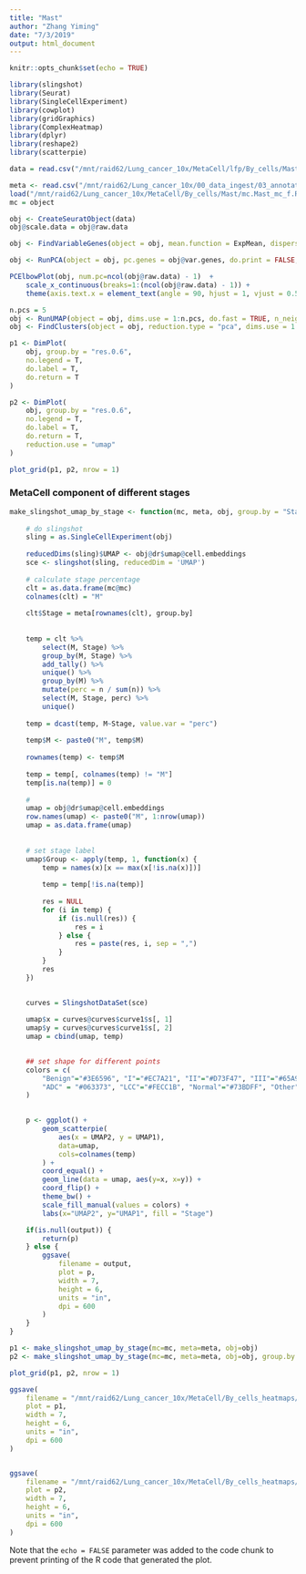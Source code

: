 ```yaml
---
title: "Mast"
author: "Zhang Yiming"
date: "7/3/2019"
output: html_document
---
```


```r
knitr::opts_chunk$set(echo = TRUE)
```


```r
library(slingshot)
library(Seurat)
library(SingleCellExperiment)
library(cowplot)
library(gridGraphics)
library(ComplexHeatmap)
library(dplyr)
library(reshape2)
library(scatterpie)
```


```R
data = read.csv("/mnt/raid62/Lung_cancer_10x/MetaCell/lfp/By_cells/Mast_mc_f.log2_mc_fp.txt", row.names = 1)

meta <- read.csv("/mnt/raid62/Lung_cancer_10x/00_data_ingest/03_annotation_csv/20190506_meta.csv", row.names = 1)
load("/mnt/raid62/Lung_cancer_10x/MetaCell/By_cells/Mast/mc.Mast_mc_f.Rda")
mc = object
```

```r
obj <- CreateSeuratObject(data)
obj@scale.data = obj@raw.data
```

```R
obj <- FindVariableGenes(object = obj, mean.function = ExpMean, dispersion.function = LogVMR, x.low.cutoff = 0.0125, x.high.cutoff = 3, y.cutoff = 0.5)

obj <- RunPCA(object = obj, pc.genes = obj@var.genes, do.print = FALSE, pcs.compute = ncol(obj@raw.data) - 1)
```

```r
PCElbowPlot(obj, num.pc=ncol(obj@raw.data) - 1)  +
    scale_x_continuous(breaks=1:(ncol(obj@raw.data) - 1)) + 
    theme(axis.text.x = element_text(angle = 90, hjust = 1, vjust = 0.5))
```

```R
n.pcs = 5
obj <- RunUMAP(object = obj, dims.use = 1:n.pcs, do.fast = TRUE, n_neighbors = 3)
obj <- FindClusters(object = obj, reduction.type = "pca", dims.use = 1:n.pcs, resolution = 0.6, print.output = 0, save.SNN = FALSE, force.recalc = TRUE, k.param = ncol(obj@raw.data) - 1)
```


```R
p1 <- DimPlot(
    obj, group.by = "res.0.6",
    no.legend = T,
    do.label = T,
    do.return = T
)

p2 <- DimPlot(
    obj, group.by = "res.0.6",
    no.legend = T,
    do.label = T,
    do.return = T,
    reduction.use = "umap"
)

plot_grid(p1, p2, nrow = 1)
```


### MetaCell component of different stages

```r
make_slingshot_umap_by_stage <- function(mc, meta, obj, group.by = "Stage", output=NULL) {
    
    # do slingshot
    sling = as.SingleCellExperiment(obj)
    
    reducedDims(sling)$UMAP <- obj@dr$umap@cell.embeddings
    sce <- slingshot(sling, reducedDim = 'UMAP')
    
    # calculate stage percentage
    clt = as.data.frame(mc@mc)
    colnames(clt) = "M"
    
    clt$Stage = meta[rownames(clt), group.by]
    
    
    temp = clt %>% 
        select(M, Stage) %>% 
        group_by(M, Stage) %>% 
        add_tally() %>% 
        unique() %>%
        group_by(M) %>% 
        mutate(perc = n / sum(n)) %>%
        select(M, Stage, perc) %>% 
        unique()
    
    temp = dcast(temp, M~Stage, value.var = "perc")
    
    temp$M <- paste0("M", temp$M)
    
    rownames(temp) <- temp$M
    
    temp = temp[, colnames(temp) != "M"]
    temp[is.na(temp)] = 0
    
    # 
    umap = obj@dr$umap@cell.embeddings
    row.names(umap) <- paste0("M", 1:nrow(umap))
    umap = as.data.frame(umap)
    
    
    # set stage label
    umap$Group <- apply(temp, 1, function(x) {
        temp = names(x)[x == max(x[!is.na(x)])]
        
        temp = temp[!is.na(temp)]
        
        res = NULL
        for (i in temp) {
            if (is.null(res)) {
                res = i
            } else {
                res = paste(res, i, sep = ",")
            }
        }
        res
    })
    

    curves = SlingshotDataSet(sce)
    
    umap$x = curves@curves$curve1$s[, 1]
    umap$y = curves@curves$curve1$s[, 2]
    umap = cbind(umap, temp)

    
    ## set shape for different points
    colors = c(
        "Benign"="#3E6596", "I"="#EC7A21", "II"="#D73F47", "III"="#65A9A3", "IV"="#4A933E",
        "ADC" = "#063373", "LCC"="#FECC1B", "Normal"="#73BDFF", "Other"="#DA6906", "SCC"="#A0C807", "LELC"="#6A0019", "CPI"="#C5000B", "LBT"="#0084D1"
    )

    
    p <- ggplot() +
        geom_scatterpie(
            aes(x = UMAP2, y = UMAP1), 
            data=umap,
            cols=colnames(temp)
        ) + 
        coord_equal() +
        geom_line(data = umap, aes(y=x, x=y)) +
        coord_flip() +
        theme_bw() +
        scale_fill_manual(values = colors) +
        labs(x="UMAP2", y="UMAP1", fill = "Stage")

    if(is.null(output)) {
        return(p)
    } else {
        ggsave(
            filename = output,
            plot = p,
            width = 7,
            height = 6,
            units = "in",
            dpi = 600
        )
    }
}
```


```r
p1 <- make_slingshot_umap_by_stage(mc=mc, meta=meta, obj=obj)
p2 <- make_slingshot_umap_by_stage(mc=mc, meta=meta, obj=obj, group.by = "Disease")

plot_grid(p1, p2, nrow = 1)
```

```R
ggsave(
    filename = "/mnt/raid62/Lung_cancer_10x/MetaCell/By_cells_heatmaps/Mast/metacell_slingshot.png",
    plot = p1,
    width = 7,
    height = 6,
    units = "in",
    dpi = 600
)


ggsave(
    filename = "/mnt/raid62/Lung_cancer_10x/MetaCell/By_cells_heatmaps/Mast/metacell_slingshot_disease.png",
    plot = p2,
    width = 7,
    height = 6,
    units = "in",
    dpi = 600
)
```


Note that the `echo = FALSE` parameter was added to the code chunk to prevent printing of the R code that generated the plot.
